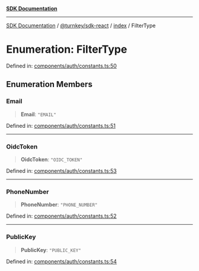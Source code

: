 [**SDK Documentation**](../../../../README.mdx)

***

[SDK Documentation](../../../../packages.mdx) / [@turnkey/sdk-react](../../README.mdx) / [index](../README.mdx) / FilterType

# Enumeration: FilterType

Defined in: [components/auth/constants.ts:50](https://github.com/tkhq/sdk/blob/fd49bfe86475c8603b3eb385aa101efa36fa32fc/packages/sdk-react/src/components/auth/constants.ts#L50)

## Enumeration Members

### Email

> **Email**: `"EMAIL"`

Defined in: [components/auth/constants.ts:51](https://github.com/tkhq/sdk/blob/fd49bfe86475c8603b3eb385aa101efa36fa32fc/packages/sdk-react/src/components/auth/constants.ts#L51)

***

### OidcToken

> **OidcToken**: `"OIDC_TOKEN"`

Defined in: [components/auth/constants.ts:53](https://github.com/tkhq/sdk/blob/fd49bfe86475c8603b3eb385aa101efa36fa32fc/packages/sdk-react/src/components/auth/constants.ts#L53)

***

### PhoneNumber

> **PhoneNumber**: `"PHONE_NUMBER"`

Defined in: [components/auth/constants.ts:52](https://github.com/tkhq/sdk/blob/fd49bfe86475c8603b3eb385aa101efa36fa32fc/packages/sdk-react/src/components/auth/constants.ts#L52)

***

### PublicKey

> **PublicKey**: `"PUBLIC_KEY"`

Defined in: [components/auth/constants.ts:54](https://github.com/tkhq/sdk/blob/fd49bfe86475c8603b3eb385aa101efa36fa32fc/packages/sdk-react/src/components/auth/constants.ts#L54)
